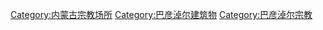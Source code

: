 [[Category:内蒙古宗教场所|Category:内蒙古宗教场所]]
[[Category:巴彦淖尔建筑物|Category:巴彦淖尔建筑物]]
[[Category:巴彦淖尔宗教|Category:巴彦淖尔宗教]]